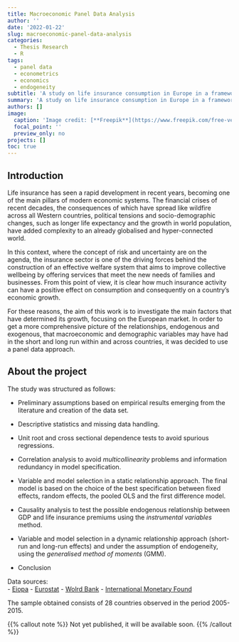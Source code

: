 ```yaml
---
title: Macroeconomic Panel Data Analysis
author: ''
date: '2022-01-22'
slug: macroeconomic-panel-data-analysis
categories:
  - Thesis Research
  - R
tags:
  - panel data
  - econometrics
  - economics
  - endogeneity
subtitle: 'A study on life insurance consumption in Europe in a framework of endogeneity and causal inference.'
summary: 'A study on life insurance consumption in Europe in a framework of endogeneity and causal inference.'
authors: []
image:
  caption: 'Image credit: [**Freepik**](https://www.freepik.com/free-vector/map-europe-with-colors-flat-style_2090779.htm#query=european%20map&position=32&from_view=keyword)'
  focal_point: ''
  preview_only: no
projects: []
toc: true
---
```



## Introduction

Life insurance has seen a rapid development in recent years, becoming one of the main pillars of modern economic systems. The financial crises of recent decades, the consequences of which have spread like wildfire across all Western countries, political tensions and socio-demographic changes, such as longer life expectancy and the growth in world population, have added complexity to an already globalised and hyper-connected world. 

In this context, where the concept of risk and uncertainty are on the agenda, the insurance sector is one of the driving forces behind the construction of an effective welfare system that aims to improve collective wellbeing by offering services that meet the new needs of families and businesses.  From this point of view, it is clear how much insurance activity can have a positive effect on consumption and consequently on a country's economic growth.

For these reasons, the aim of this work is to investigate the main factors that have determined its growth, focusing on the European market. In order to get a more comprehensive picture of the relationships, endogenous and exogenous, that macroeconomic and demographic variables may have had in the short and long run within and across countries, it was decided to use a panel data approach.


## About the project

The study was structured as follows:

- Preliminary assumptions based on empirical results emerging from the literature and creation of the data set.

- Descriptive statistics and missing data handling.

- Unit root and cross sectional dependence tests to avoid spurious regressions.

- Correlation analysis to avoid *multicollinearity* problems and information redundancy in model specification.

- Variable and model selection in a static relationship approach. The final model is based on the choice of the best specification between fixed effects, random effects, the pooled OLS and the first difference model.

- Causality analysis to test the possible endogenous relationship between GDP and life insurance premiums using the *instrumental variables* method.

- Variable and model selection in a dynamic relationship approach (short-run and long-run effects) and under the assumption of endogeneity, using the *generalised method of moments* (GMM).

- Conclusion


Data sources:  
- [Eiopa](https://www.eiopa.europa.eu/)
- [Eurostat](https://ec.europa.eu/eurostat/data/database)
- [Wolrd Bank](https://databank.worldbank.org/home) 
- [International Monetary Found](https://www.imf.org/en/Home)

The sample obtained consists of 28 countries observed in the period 2005-2015.



{{% callout note %}}
Not yet published, it will be available soon.
{{% /callout %}}


